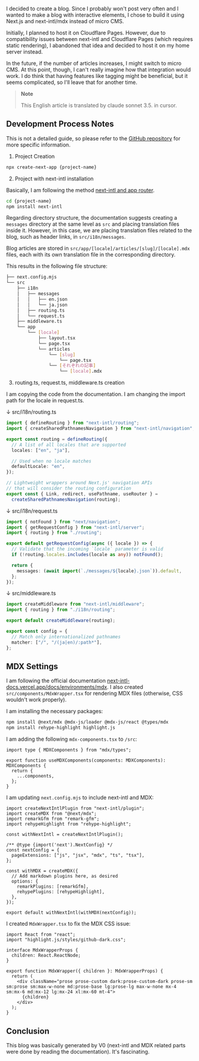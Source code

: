 I decided to create a blog. Since I probably won't post very often and I wanted to make a blog with interactive elements, I chose to build it using Next.js and next-intl/mdx instead of micro CMS.

Initially, I planned to host it on Cloudflare Pages. However, due to compatibility issues between next-intl and Cloudflare Pages (which requires static rendering), I abandoned that idea and decided to host it on my home server instead.

In the future, if the number of articles increases, I might switch to micro CMS. At this point, though, I can't really imagine how that integration would work. I do think that having features like tagging might be beneficial, but it seems complicated, so I'll leave that for another time.

> **Note**
>
> This English article is translated by claude sonnet 3.5. in cursor.

## Development Process Notes

This is not a detailed guide, so please refer to the [GitHub repository](https://github.com/Tatmius/tatmius.net-blog) for more specific information.

1. Project Creation

```bash
npx create-next-app {project-name}
```

2. Project with next-intl installation

Basically, I am following the method [next-intl and app router](https://next-intl-docs.vercel.app/docs/getting-started/app-router/with-i18n-routing).

```bash
cd {project-name}
npm install next-intl
```

Regarding directory structure, the documentation suggests creating a `messages` directory at the same level as `src` and placing translation files inside it. However, in this case, we are placing translation files related to the blog, such as header links, in `src/i18n/messages`.

Blog articles are stored in `src/app/[locale]/articles/[slug]/[locale].mdx` files, each with its own translation file in the corresponding directory.

This results in the following file structure:

```bash
├── next.config.mjs
└── src
    ├── i18n
    │   ├── messages
    │   │   ├── en.json
    │   │   └── ja.json
    │   ├── routing.ts
    │   └── request.ts
    ├── middleware.ts
    └── app
        └── [locale]
            ├── layout.tsx
            └── page.tsx
            └── articles
                └── [slug]
                    └── page.tsx
                └── [それぞれの記事]
                    └── [locale].mdx
```

3. routing.ts, request.ts, middleware.ts creation

I am copying the code from the documentation. I am changing the import path for the locale in request.ts.

↓ src/i18n/routing.ts

```ts src/i18n/routing.ts
import { defineRouting } from "next-intl/routing";
import { createSharedPathnamesNavigation } from "next-intl/navigation";

export const routing = defineRouting({
  // A list of all locales that are supported
  locales: ["en", "ja"],

  // Used when no locale matches
  defaultLocale: "en",
});

// Lightweight wrappers around Next.js' navigation APIs
// that will consider the routing configuration
export const { Link, redirect, usePathname, useRouter } =
  createSharedPathnamesNavigation(routing);
```

↓ src/i18n/request.ts

```ts src/i18n/request.ts
import { notFound } from "next/navigation";
import { getRequestConfig } from "next-intl/server";
import { routing } from "./routing";

export default getRequestConfig(async ({ locale }) => {
  // Validate that the incoming `locale` parameter is valid
  if (!routing.locales.includes(locale as any)) notFound();

  return {
    messages: (await import(`./messages/${locale}.json`)).default,
  };
});
```

↓ src/middleware.ts

```ts src/middleware.ts
import createMiddleware from "next-intl/middleware";
import { routing } from "./i18n/routing";

export default createMiddleware(routing);

export const config = {
  // Match only internationalized pathnames
  matcher: ["/", "/(ja|en)/:path*"],
};
```

## MDX Settings

I am following the official documentation [next-intl-docs.vercel.app/docs/environments/mdx](https://next-intl-docs.vercel.app/docs/environments/mdx). I also created `src/components/MdxWrapper.tsx` for rendering MDX files (otherwise, CSS wouldn't work properly).

I am installing the necessary packages:

```bash
npm install @next/mdx @mdx-js/loader @mdx-js/react @types/mdx
npm install rehype-highlight highlight.js
```

I am adding the following `mdx-components.tsx` to `/src`:

```tsx src/mdx-components.tsx
import type { MDXComponents } from "mdx/types";

export function useMDXComponents(components: MDXComponents): MDXComponents {
  return {
    ...components,
  };
}
```

I am updating `next.config.mjs` to include next-intl and MDX:

```tsx next.config.mjs
import createNextIntlPlugin from "next-intl/plugin";
import createMDX from "@next/mdx";
import remarkGfm from "remark-gfm";
import rehypeHighlight from "rehype-highlight";

const withNextIntl = createNextIntlPlugin();

/** @type {import('next').NextConfig} */
const nextConfig = {
  pageExtensions: ["js", "jsx", "mdx", "ts", "tsx"],
};

const withMDX = createMDX({
  // Add markdown plugins here, as desired
  options: {
    remarkPlugins: [remarkGfm],
    rehypePlugins: [rehypeHighlight],
  },
});

export default withNextIntl(withMDX(nextConfig));
```

I created `MdxWrapper.tsx` to fix the MDX CSS issue:

```tsx src/components/MdxWrapper.tsx
import React from "react";
import "highlight.js/styles/github-dark.css";

interface MdxWrapperProps {
  children: React.ReactNode;
}

export function MdxWrapper({ children }: MdxWrapperProps) {
  return (
    <div className="prose prose-custom dark:prose-custom-dark prose-sm sm:prose sm:max-w-none md:prose-base lg:prose-lg max-w-none mx-4 sm:mx-6 md:mx-12 lg:mx-24 xl:mx-60 mt-4">
      {children}
    </div>
  );
}
```

## Conclusion

This blog was basically generated by V0 (next-intl and MDX related parts were done by reading the documentation). It's fascinating.

